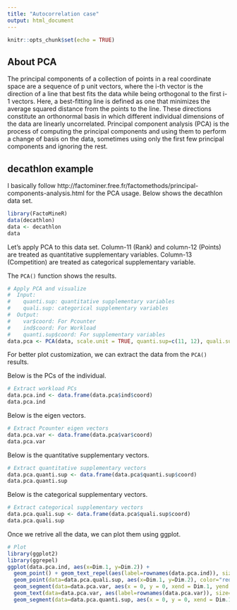 ```yaml
---
title: "Autocorrelation case"
output: html_document
---
```


```r
knitr::opts_chunk$set(echo = TRUE)
```

## About PCA

The principal components of a collection of points in a real coordinate space are a sequence of p unit vectors, where the i-th vector is the direction of a line that best fits the data while being orthogonal to the first i-1 vectors. Here, a best-fitting line is defined as one that minimizes the average squared distance from the points to the line. These directions constitute an orthonormal basis in which different individual dimensions of the data are linearly uncorrelated. Principal component analysis (PCA) is the process of computing the principal components and using them to perform a change of basis on the data, sometimes using only the first few principal components and ignoring the rest.

## decathlon example

I basically follow http://factominer.free.fr/factomethods/principal-components-analysis.html for the PCA usage.
Below shows the decathlon data set.

```r
library(FactoMineR)
data(decathlon)
data <- decathlon
data
```

Let's apply PCA to this data set. Column-11 (Rank) and column-12 (Points) are treated as quantitative supplementary variables. Column-13 (Competition) are treated as categorical supplementary variable.

The `PCA()` function shows the results.

```r
# Apply PCA and visualize
#  Input:
#    quanti.sup: quantitative supplementary variables
#    quali.sup: categorical supplementary variables
#  Output:
#    var$coord: For Pcounter
#    ind$coord: For Workload
#    quanti.sup$coord: For supplementary variables
data.pca <- PCA(data, scale.unit = TRUE, quanti.sup=c(11, 12), quali.sup=c(13))
```

For better plot customization, we can extract the data from the `PCA()` results.

Below is the PCs of the individual.

```r
# Extract workload PCs
data.pca.ind <- data.frame(data.pca$ind$coord)
data.pca.ind
```

Below is the eigen vectors.

```r
# Extract Pcounter eigen vectors
data.pca.var <- data.frame(data.pca$var$coord)
data.pca.var
```

Below is the quantitative supplementary vectors.

```r
# Extract quantitative supplementary vectors
data.pca.quanti.sup <- data.frame(data.pca$quanti.sup$coord)
data.pca.quanti.sup
```

Below is the categorical supplementary vectors.

```r
# Extract categorical supplementary vectors
data.pca.quali.sup <- data.frame(data.pca$quali.sup$coord)
data.pca.quali.sup
```

Once we retrive all the data, we can plot them using ggplot.

```r
# Plot
library(ggplot2)
library(ggrepel)
ggplot(data.pca.ind, aes(x=Dim.1, y=Dim.2)) +
  geom_point() + geom_text_repel(aes(label=rownames(data.pca.ind)), size=3) +
  geom_point(data=data.pca.quali.sup, aes(x=Dim.1, y=Dim.2), color="red") + geom_text_repel(data=data.pca.quali.sup, aes(label=rownames(data.pca.quali.sup)), color="red", size=3) +
  geom_segment(data=data.pca.var, aes(x = 0, y = 0, xend = Dim.1, yend = Dim.2, colour = "segment"), arrow = arrow(length = unit(0.1, "inches"))) +
  geom_text(data=data.pca.var, aes(label=rownames(data.pca.var)), size=2) +
  geom_segment(data=data.pca.quanti.sup, aes(x = 0, y = 0, xend = Dim.1, yend = Dim.2, colour = "blue"), arrow = arrow(length = unit(0.1, "inches")))
```

